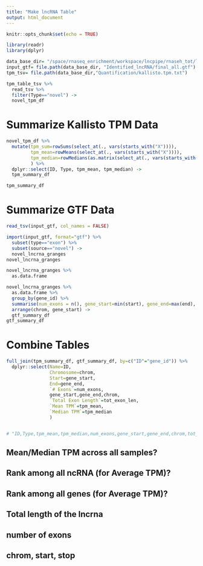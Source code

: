 ```yaml
---
title: "Make lncRNA Table"
output: html_document
---
```


```r
knitr::opts_chunk$set(echo = TRUE)
```

```r
library(readr)
library(dplyr)
```

```r
data_base_dir= "/space/rnaseq_enrichment/workspace/lncpipe/rnaseh_tot/lncpipe_out/Result"
input_gtf= file.path(data_base_dir, "Identified_lncRNA/final_all.gtf")
tpm_tsv= file.path(data_base_dir,"Quantification/kallisto.tpm.txt")

tpm_table_tsv %>%
  read_tsv %>%
  filter(Type=="novel") ->
  novel_tpm_df
```

# Summarize Kallisto TPM Data
```r
novel_tpm_df %>%
  mutate(tpm_sum=rowSums(select_at(., vars(starts_with("X")))),
         tpm_mean=rowMeans(select_at(., vars(starts_with("X")))),
         tpm_median=rowMedians(as.matrix(select_at(., vars(starts_with("X")))))
         ) %>%
  dplyr::select(ID, Type, tpm_mean, tpm_median) ->
  tpm_summary_df

tpm_summary_df
```

# Summarize GTF Data
```r
read_tsv(input_gtf, col_names = FALSE)
```


```r
import(input_gtf, format="gtf") %>%
  subset(type=="exon") %>%
  subset(source=="novel") ->
  novel_lncrna_granges
novel_lncrna_granges
```
```r
novel_lncrna_granges %>%
  as.data.frame
```


```r
novel_lncrna_granges %>%
  as.data.frame %>%
  group_by(gene_id) %>%
  summarise(num_exons = n(), gene_start=min(start), gene_end=max(end), chrom=seqnames[1], tot_exon_len=sum(width)) %>%
  arrange(chrom, gene_start) ->
  gtf_summary_df
gtf_summary_df
```

# Combine Tables
```r
full_join(tpm_summary_df, gtf_summary_df, by=c("ID"="gene_id")) %>%
  dplyr::select(Name=ID,
                Chromosome=chrom,
                Start=gene_start,
                End=gene_end,
                `# Exons`=num_exons,
                gene_start,gene_end,chrom,
                `Total Exon Length`=tot_exon_len,
                `Mean TPM`=tpm_mean,
                `Median TPM`=tpm_median
                )


# "ID,Type,tpm_mean,tpm_median,num_exons,gene_start,gene_end,chrom,tot_exon_len"
```



## Mean/Median TPM across all samples?
## Rank among all ncRNA (for Average TPM)?
## Rank among all genes (for Average TPM)?
## Total length of the lncrna
## number of exons
## chrom, start, stop


